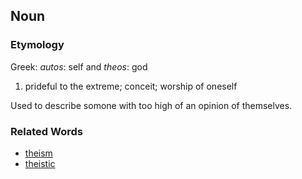 ==Noun==

===Etymology===
Greek: ''autos'': self and ''theos'': god

#prideful to the extreme; conceit; worship of oneself

Used to describe somone with too high of an opinion of themselves.

===Related Words===

*[[theism]]
*[[theistic]]